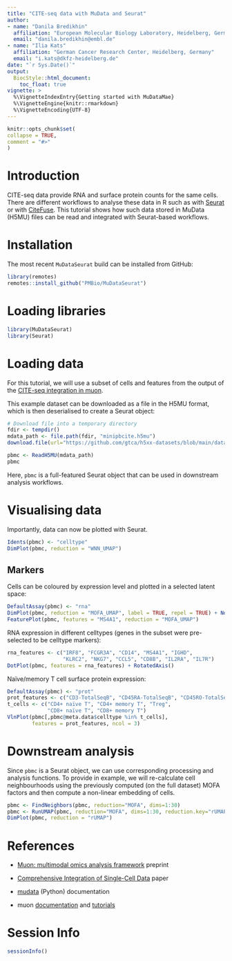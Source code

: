 ```yaml
---
title: "CITE-seq data with MuData and Seurat"
author:
- name: "Danila Bredikhin"
  affiliation: "European Molecular Biology Laboratory, Heidelberg, Germany"
  email: "danila.bredikhin@embl.de"
- name: "Ilia Kats"
  affiliation: "German Cancer Research Center, Heidelberg, Germany"
  email: "i.kats@dkfz-heidelberg.de"
date: "`r Sys.Date()`"
output:
  BiocStyle::html_document:
    toc_float: true
vignette: >
  %\VignetteIndexEntry{Getting started with MuDataMae}
  %\VignetteEngine{knitr::rmarkdown}
  %\VignetteEncoding{UTF-8}
---
```


```r
knitr::opts_chunk$set(
collapse = TRUE,
comment = "#>"
)
```

# Introduction

CITE-seq data provide RNA and surface protein counts for the same cells. There are different workflows to analyse these data in R such as with [Seurat](https://satijalab.org/seurat/articles/weighted_nearest_neighbor_analysis.html) or with [CiteFuse](http://www.bioconductor.org/packages/release/bioc/vignettes/CiteFuse/inst/doc/CiteFuse.html). This tutorial shows how such data stored in MuData (H5MU) files can be read and integrated with Seurat-based workflows.

# Installation

The most recent `MuDataSeurat` build can be installed from GitHub:

```r
library(remotes)
remotes::install_github("PMBio/MuDataSeurat")
```

# Loading libraries

```r
library(MuDataSeurat)
library(Seurat)
```

# Loading data

For this tutorial, we will use a subset of cells and features from the output of the [CITE-seq integration in muon](https://muon-tutorials.readthedocs.io/en/latest/cite-seq/1-CITE-seq-PBMC-5k.html).

This example dataset can be downloaded as a file in the H5MU format, which is then deserialised to create a Seurat object:

```r
# Download file into a temporary directory
fdir <- tempdir()
mdata_path <- file.path(fdir, "minipbcite.h5mu")
download.file(url="https://github.com/gtca/h5xx-datasets/blob/main/datasets/minipbcite.h5mu?raw=true", destfile=mdata_path)

pbmc <- ReadH5MU(mdata_path)
pbmc
```

Here, `pbmc` is a full-featured Seurat object that can be used in downstream analysis workflows.

# Visualising data

Importantly, data can now be plotted with Seurat.

```r
Idents(pbmc) <- "celltype"
DimPlot(pbmc, reduction = "WNN_UMAP")
```

## Markers

Cells can be coloured by expression level and plotted in a selected latent space:

```r
DefaultAssay(pbmc) <- "rna"
DimPlot(pbmc, reduction = "MOFA_UMAP", label = TRUE, repel = TRUE) + NoLegend() + 
FeaturePlot(pbmc, features = "MS4A1", reduction = "MOFA_UMAP")
```

RNA expression in different celltypes (genes in the subset were pre-selected to be celltype markers):

```r
rna_features <- c("IRF8", "FCGR3A", "CD14", "MS4A1", "IGHD", 
                  "KLRC2", "NKG7", "CCL5", "CD8B", "IL2RA", "IL7R")
DotPlot(pbmc, features = rna_features) + RotatedAxis()
```

Naïve/memory T cell surface protein expression:

```r
DefaultAssay(pbmc) <- "prot"
prot_features <- c("CD3-TotalSeqB", "CD45RA-TotalSeqB", "CD45RO-TotalSeqB")
t_cells <- c("CD4+ naïve T", "CD4+ memory T", "Treg", 
             "CD8+ naïve T", "CD8+ memory T")
VlnPlot(pbmc[,pbmc@meta.data$celltype %in% t_cells], 
        features = prot_features, ncol = 3)
```

# Downstream analysis

Since `pbmc` is a Seurat object, we can use corresponding processing and analysis functions. To provide in example, we will re-calculate cell neighbourhoods using the previously computed (on the full dataset) MOFA factors and then compute a non-linear embedding of cells.

```r
pbmc <- FindNeighbors(pbmc, reduction="MOFA", dims=1:30)
pbmc <- RunUMAP(pbmc, reduction="MOFA", dims=1:30, reduction.key="rUMAP_", reduction.name="rUMAP")
DimPlot(pbmc, reduction = "rUMAP")
```

# References

- [Muon: multimodal omics analysis framework](https://www.biorxiv.org/content/10.1101/2021.06.01.445670) preprint

- [Comprehensive Integration of Single-Cell Data](https://www.cell.com/cell/fulltext/S0092-8674(19)30559-8) paper

- [mudata](https://mudata.readthedocs.io/) (Python) documentation

- muon [documentation](https://muon.readthedocs.io/) and [tutorials](https://muon-tutorials.readthedocs.io/)

# Session Info

```r
sessionInfo()
```
